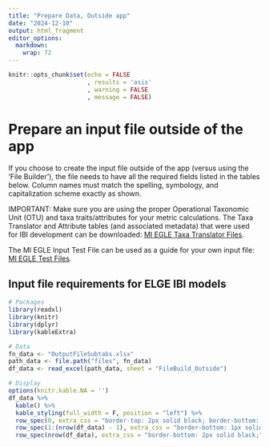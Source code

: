 ```yaml
---
title: "Prepare Data, Outside app"
date: "2024-12-10"
output: html_fragment
editor_options: 
  markdown: 
    wrap: 72
---
```


```r
knitr::opts_chunk$set(echo = FALSE
                      , results = 'asis'
                      , warning = FALSE
                      , message = FALSE)
```

# Prepare an input file outside of the app

If you choose to create the input file outside of the app (versus using
the 'File Builder'), the file needs to have all the required fields
listed in the tables below. Column names must match the spelling,
symbology, and capitalization scheme exactly as shown.

IMPORTANT: Make sure you are using the proper Operational Taxonomic Unit
(OTU) and taxa traits/attributes for your metric calculations. The Taxa
Translator and Attribute tables (and associated metadata) that were used
for IBI development can be downloaded:
<a href="https://github.com/Blocktt/MIEGLEtools/tree/dev2024/inst/apps/MIEGLEtools/data" target="_blank">MI
EGLE Taxa Translator Files</a>.

The MI EGLE Input Test File can be used as a guide for your own input
file:
<a href="https://github.com/Blocktt/ShinyAppDocuments/tree/main/MIEGLEtools/Example_Files/" target="_blank">MI
EGLE Test Files</a>.

## Input file requirements for ELGE IBI models

```r
# Packages
library(readxl)
library(knitr)
library(dplyr)
library(kableExtra)

# Data
fn_data <- "OutputFileSubtabs.xlsx"
path_data <- file.path("files", fn_data)
df_data <- read_excel(path_data, sheet = "FileBuild_Outside")

# Display
options(knitr.kable.NA = '')
df_data %>%
  kable() %>%
  kable_styling(full_width = F, position = "left") %>%
  row_spec(0, extra_css = "border-top: 2px solid black; border-bottom: 1px solid black;") %>%
  row_spec(1:(nrow(df_data) - 1), extra_css = "border-bottom: 1px solid black;") %>%
  row_spec(nrow(df_data), extra_css = "border-bottom: 2px solid black;")
```
